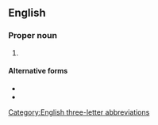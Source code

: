 {{also|QLD|Qld.}}
==English==

===Proper noun===
{{en-proper noun}}

# {{abbreviation of|en|Queensland}}

====Alternative forms====
* {{l|en|QLD}}
* {{l|en|Qld.}}

[[Category:English three-letter abbreviations]]